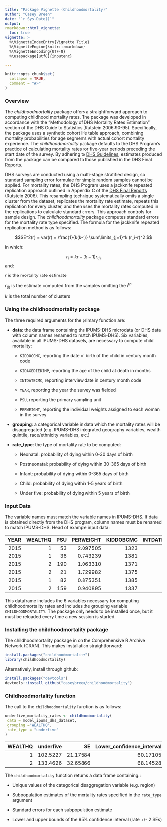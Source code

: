 ```yaml
---
title: "Package Vignette (Childhoodmortality)"
author: "Casey Breen"
date: "`r Sys.Date()`"
output:
rmarkdown::html_vignette:
  toc: true
vignette: >
  %\VignetteIndexEntry{Vignette Title}
  %\VignetteEngine{knitr::rmarkdown}
  %\VignetteEncoding{UTF-8}
  %\usepackage[utf8]{inputenc}

---
```


```r
knitr::opts_chunk$set(
  collapse = TRUE,
  comment = "#>"
)
```


### Overview

The *childhoodmortality* package offers a straightforward approach to computing childhood mortality rates. The package was developed in accordance with the “Methodology of DHS Mortality Rates Estimation” section of the DHS Guide to Statistics (Rutstein 2006:90-95). Specifically, the package uses a synthetic cohort life table approach, combining mortality probabilities for age segments with actual cohort mortality experience. The *childhoodmortality* package defaults to the DHS Program’s practice of calculating mortality rates for five-year periods preceding the start date of the survey. By adhering to [DHS Guidelines](https://dhsprogram.com/pubs/pdf/DHSG1/Guide_to_DHS_Statistics_29Oct2012_DHSG1.pdf), estimates produced from the package can be compared to those published in the DHS Final Reports.

DHS surveys are conducted using a multi-stage stratified design, so standard sampling error formulae for simple random samples cannot be applied. For mortality rates, the DHS Program uses a jackknife repeated replication approach outlined in Appendix C of the [DHS Final Reports](https://dhsprogram.com/pubs/pdf/FR293/FR293.pdf) (Rutstein 2006). This resampling technique systematically omits a single cluster from the dataset, replicates the mortality rate estimate, repeats this replication for every cluster, and then uses the mortality rates computed in the replications to calculate standard errors. This approach controls for sample design. The *childhoodmortality* package computes standard errors for the mortality rate type specified. The formula for the jackknife repeated replication method is as follows: 


$$SE^2(r) = var(r) = \frac{1}{k(k-1)} \sum\limits_{j=1}^k (r_i-r)^2 $$

in which:

$$r_i =kr-(k-1)r_{(i)}$$
and:

   $r$     is the mortality rate estimate

   $r_{(i)}$   is the estimate computed from the samples omitting the $i^{th}$ 

   $k$       is the total number of clusters
   

### Using the childhoodmortality package

The three required arguments for the primary function \texttt{childhoodmortality()} are:

- __data__: the data frame containing the IPUMS-DHS microdata (or DHS data with column names renamed to match IPUMS-DHS). Six variables, available in all IPUMS-DHS datasets, are necessary to compute child mortality:

    * `KIDDOCCMC`, reporting the date of birth of the child in century month code

    * `KIDAGEDIEDIMP`, reporting the age of the child at death in months

    * `INTDATECMC`, reporting interview date in century month code

    * `YEAR`, reporting the year the survey was fielded

    * `PSU`, reporting the primary sampling unit
  
    * `PERWEIGHT`, reporting the individual weights assigned to each woman in the survey


- __grouping__: a categorical variable in data which the mortality rates will be disaggregated (e.g. IPUMS-DHS integrated geography variables, wealth quintile, race/ethnicity variables, etc.)

    
- __rate_type__: the type of mortality rate to be computed: 

    * Neonatal: probability of dying within 0-30 days of birth
    
    * Postneonatal: probability of dying within 30-365 days of birth
    
    * Infant: probability of dying within 0-365 days of birth
    
    * Child: probability of dying within 1-5 years of birth
    
    * Under five: probability of dying within 5 years of birth
    

### Input Data

The variable names must match the variable names in IPUMS-DHS. If data is obtained directly from the DHS program, column names must be renamed to match IPUMS-DHS. Head of example input data: 

| YEAR| WEALTHQ| PSU| PERWEIGHT| KIDDOBCMC| INTDATECMC| KIDAGEDIEDIMP|
|----:|-------:|---:|---------:|---------:|----------:|-------------:|
| 2015|       1|  53|  2.097505|      1323|       1387|            NA|
| 2015|       1|  36|  0.743239|      1381|       1387|             0|
| 2015|       2| 190|  1.063310|      1371|       1389|            NA|
| 2015|       2|  21|  1.729982|      1375|       1387|            NA|
| 2015|       1|  82|  0.875351|      1385|       1386|            NA|
| 2015|       2| 159|  0.940895|      1337|       1388|            NA|


This dataframe includes the 6 variables necessary for computing childhoodmortality rates and includes the grouping variable `CHILDHOODMORTALITY`. The package only needs to be installed once, but it must be reloaded every time a new session is started. 

### Installing the childhoodmortality package

The childhoodmortality package in on the Comprehensive R Archive Network (CRAN). This makes installation straightforward:   
  
    
```r
install.packages("childhoodmortality")
library(childhoodmortality)

```

Alternatively, install through github: 
  
  
```r
install.packages("devtools")
devtools::install_github("caseybreen/childhoodmortality")

```
  
    
### Childhoodmortality function

The call to the `childhoodmortality` function is as follows:  



```r
underfive_mortality_rates <- childhoodmortality(
 data = model_ipums_dhs_dataset,
 grouping ="WEALTHQ",
 rate_type = "underfive"
)

```


| WEALTHQ| underfive|       SE| Lower_confidence_interval| Upper_confidence_interval|
|-------:|---------:|--------:|-------------------------:|-------------------------:|
|       1|  102.5227| 21.17584|                  60.17105|                  144.8744|
|       2|  133.4626| 32.65866|                  68.14528|                  198.7799|  

  
The `childhoodmortality` function returns a data frame containing:: 

- Unique values of the categorical disaggregation variable (e.g. region)

- Subpopulation estimates of the mortality rates specified in the `rate_type` argument 

- Standard errors for each subpopulation estimate

- Lower and upper bounds of the 95% confidence interval (rate +/- 2 SEs)





